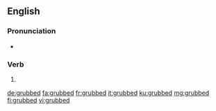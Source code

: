 ==English==

===Pronunciation===
* {{IPA|/ɡɹʌbd/|lang=en}}

===Verb===
{{head|en|verb form}}

# {{en-past of|grub}}

[[de:grubbed]]
[[fa:grubbed]]
[[fr:grubbed]]
[[it:grubbed]]
[[ku:grubbed]]
[[mg:grubbed]]
[[fi:grubbed]]
[[vi:grubbed]]